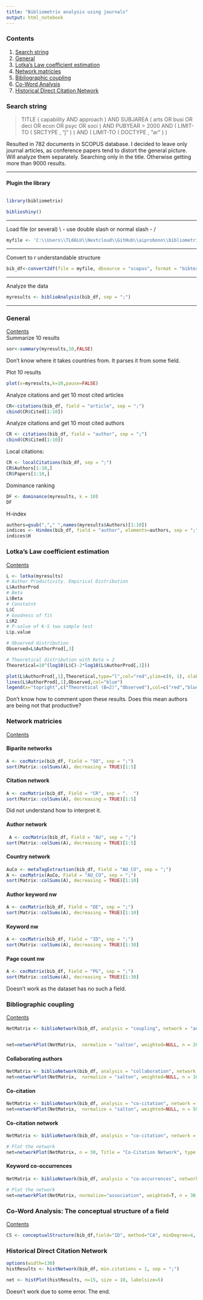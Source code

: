 ```yaml
---
title: "Bibliometrix analysis using journals"
output: html_notebook
---
```

### Contents{#con}
1. [Search string](#ss)
2. [General](#gen)
3. [Lotka’s Law coefficient estimation](#lotka)
4. [Network matricies](#nm)
5. [Bibliographic coupling](#bc)
6. [Co-Word Analysis](#cw)
7. [Historical Direct Citation Network](#hdcn)


### Search string{#ss}

>  TITLE ( capability  AND  approach )  AND  SUBJAREA ( arts  OR  busi  OR  deci  OR  econ  OR  psyc  OR  soci )  AND  PUBYEAR  >  2000  AND  ( LIMIT-TO ( SRCTYPE ,  "j" ) )  AND  ( LIMIT-TO ( DOCTYPE ,  "ar" ) )   


  
Resulted in 782 documents in SCOPUS database.  I decided to leave only journal articles, as conference papers tend to distort the general picture. Will analyze them separately. Searching only in the title. Otherwise getting more than 9000 results.
   
***  
#### Plugin the library
```r

```


```r
library(bibliometrix)

```
```r
biblioshiny()
```


***  
Load file (or several) \\ - use double slash or normal slash - /  
```r
myfile <- 'C:\\Users\\TL66LU\\Nextcloud\\GitHub\\aiprobono\\bibliometrix\\scopus_capability_approach(from2016).bib'
```
***  

Convert to r understandable structure
```r
bib_df<-convert2df(file = myfile, dbsource = "scopus", format = "bibtex")
```
  
***  

Analyze the data
```r
myresults <- biblioAnalysis(bib_df, sep = ";")
```
***      
### General{#gen}
[Contents](#con)  
Summarize 10 results
```r
sor<-summary(myresults,10,FALSE)
```
Don't know where it takes countries from. It parses it from some field.

Plot 10 results
```r
plot(x=myresults,k=10,pause=FALSE)
```
Analyze citations and get 10 most cited articles
```r
CR<-citations(bib_df, field = "article", sep = ";")
cbind(CR$Cited[1:10])
```

Analyze citations and get 10 most cited authors
```r
CR <- citations(bib_df, field = "author", sep = ";")
cbind(CR$Cited[1:10])
```


Local citations:
```r
CR <- localCitations(bib_df, sep = ";")
CR$Authors[1:10,]
CR$Papers[1:10,]
```

Dominance ranking
```r
DF <- dominance(myresults, k = 10)
DF
```

H-index
```r
authors=gsub(","," ",names(myresults$Authors)[1:10])
indices <- Hindex(bib_df, field = "author", elements=authors, sep = ";", years = 50)
indices$H
```
### Lotka’s Law coefficient estimation{#lotka}
[Contents](#con)  

```r
L <- lotka(myresults)
# Author Productivity. Empirical Distribution
L$AuthorProd
# Beta
L$Beta
# Constatnt
L$C
# Goodness of fit
L$R2
# P-value of K-S two sample test
L$p.value
```
```r
# Observed distribution
Observed=L$AuthorProd[,3]

# Theoretical distribution with Beta = 2
Theoretical=10^(log10(L$C)-2*log10(L$AuthorProd[,1]))

plot(L$AuthorProd[,1],Theoretical,type="l",col="red",ylim=c(0, 1), xlab="Articles",ylab="Freq. of Authors",main="Scientific Productivity")
lines(L$AuthorProd[,1],Observed,col="blue")
legend(x="topright",c("Theoretical (B=2)","Observed"),col=c("red","blue"),lty = c(1,1,1),cex=0.6,bty="n")
```
Don't know how to comment upon these results. Does this mean authors are being not that productive?

### Network matricies{#nm}
[Contents](#con)  

#### Biparite networks

```r
A <- cocMatrix(bib_df, Field = "SO", sep = ";")
sort(Matrix::colSums(A), decreasing = TRUE)[1:5]
```
#### Citation network
```r
A <- cocMatrix(bib_df, Field = "CR", sep = ".  ")
sort(Matrix::colSums(A), decreasing = TRUE)[1:5]
```
Did not understand how to interpret it.

#### Author network

```r
 A <- cocMatrix(bib_df, Field = "AU", sep = ";")
sort(Matrix::colSums(A), decreasing = TRUE)[1:5]
```

#### Country network
```r
AuCo <- metaTagExtraction(bib_df, Field = "AU_CO", sep = ";")
A <- cocMatrix(AuCo, Field = "AU_CO", sep = ";")
sort(Matrix::colSums(A), decreasing = TRUE)[1:10]
```
#### Author keyword nw

```r
A <- cocMatrix(bib_df, Field = "DE", sep = ";")
sort(Matrix::colSums(A), decreasing = TRUE)[1:10]
```
#### Keyword nw

```r
A <- cocMatrix(bib_df, Field = "ID", sep = ";")
sort(Matrix::colSums(A), decreasing = TRUE)[1:30]
```
#### Page count nw

```r
A <- cocMatrix(bib_df, Field = "PG", sep = ";")
sort(Matrix::colSums(A), decreasing = TRUE)[1:30]
```
Doesn't work as the dataset has no such a field.

### Bibliographic coupling{#bc}
[Contents](#con)  

```r
NetMatrix <- biblioNetwork(bib_df, analysis = "coupling", network = "authors", sep = ";")


net=networkPlot(NetMatrix,  normalize = "salton", weighted=NULL, n = 20, Title = "Authors' Coupling", type = "fruchterman", size=5,size.cex=T,remove.multiple=TRUE,labelsize=0.8,label.n=10,label.cex=F)
```
#### Collaborating authors

```r
NetMatrix <- biblioNetwork(bib_df, analysis = "collaboration", network = "authors", sep = ";")
net=networkPlot(NetMatrix,  normalize = "salton", weighted=NULL, n = 100, Title = "Authors' Coupling", type = "fruchterman", size=5,size.cex=T,remove.multiple=TRUE,labelsize=0.5,label.n=10,label.cex=F)
```
#### Co-citation

```r
NetMatrix <- biblioNetwork(bib_df, analysis = "co-citation", network = "references", sep = ".  ")
net=networkPlot(NetMatrix,  normalize = "salton", weighted=NULL, n = 50, Title = "Co-citation", type = "fruchterman", size=5,size.cex=T,remove.multiple=TRUE,labelsize=0.3,label.n=10,label.cex=F)
```
#### Co-citation network
```r
NetMatrix <- biblioNetwork(bib_df, analysis = "co-citation", network = "references", sep = ";")

# Plot the network
net=networkPlot(NetMatrix, n = 30, Title = "Co-Citation Network", type = "fruchterman", size=T, remove.multiple=FALSE, labelsize=0.7,edgesize = 5)
```

#### Keyword co-occurrences
```r
NetMatrix <- biblioNetwork(bib_df, analysis = "co-occurrences", network = "keywords", sep = ";")

# Plot the network
net=networkPlot(NetMatrix, normalize="association", weighted=T, n = 30, Title = "Keyword Co-occurrences", type = "fruchterman", size=T,edgesize = 5,labelsize=0.7)
```
### Co-Word Analysis: The conceptual structure of a field{#cw}
[Contents](#con)  

```r
CS <- conceptualStructure(bib_df,field="ID", method="CA", minDegree=4, clust=5, stemming=FALSE, labelsize=6, documents=10)
```


### Historical Direct Citation Network{#hdcn}
```r
options(width=130)
histResults <- histNetwork(bib_df, min.citations = 1, sep = ";")

```
```r
net <- histPlot(histResults, n=15, size = 10, labelsize=5)
```
Doesn't work due to some error.
The end.